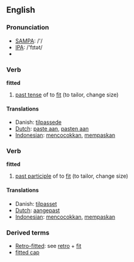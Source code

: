 ==English==

=== Pronunciation ===
*[[w:SAMPA|SAMPA]]: /'/
*[[w:IPA|IPA]]: /'fɪtət/
*{{audio|en-us-fitted.ogg|Audio (US)}}

=== Verb ===

'''fitted'''

# [[past tense]] of to [[fit]] (to tailor, change size)

==== Translations ====
*Danish: [[tilpassede]]
*[[Dutch]]: [[paste aan]], [[pasten aan]]
*[[Indonesian]]: [[cocok|mencocokkan]], [[pas|mempaskan]]

=== Verb ===

'''fitted'''

# [[past participle]] of to [[fit]] (to tailor, change size)

==== Translations ====
*Danish: [[tilpasset]]
*[[Dutch]]: [[aangepast]]
*[[Indonesian]]: [[cocok|mencocokkan]], [[pas|mempaskan]]

=== Derived terms ===
* [[retro-fitted|Retro-fitted]]: see [[retro]] + [[fit]]
* [[fitted cap]]